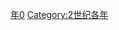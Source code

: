 {{Catnav|頁面分類|历史|歷史時代|年|2世纪各年}}

{{catmore}}
{{Commons category|150}}

[[Category:150年代|年0]]
[[Category:2世纪各年|Category:2世纪各年]]